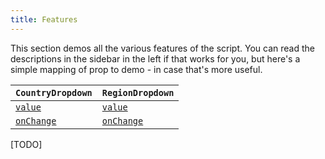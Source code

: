 ```yaml
---
title: Features
---
```


This section demos all the various features of the script. You can read the descriptions in the sidebar in the left if
that works for you, but here's a simple mapping of prop to demo - in case that's more useful.

| `CountryDropdown`           | `RegionDropdown`            |
| --------------------------- | --------------------------- |
| [`value`](../BasicUsage)    | [`value`](../BasicUsage)    |
| [`onChange`](../BasicUsage) | [`onChange`](../BasicUsage) |

[TODO]
